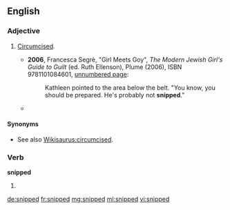 ==English==

===Adjective===
{{en-adj|-}}

# {{informal}} [[circumcised|Circumcised]].
#* '''2006''', Francesca Segrè, "Girl Meets Goy", ''The Modern Jewish Girl's Guide to Guilt'' (ed. Ruth Ellenson), Plume (2006), ISBN 9781101084601, [http://books.google.com/books?id=jUV1eFGVs0gC&pg=PT161 unnumbered page]:
#*: Kathleen pointed to the area below the belt. "You know, you should be prepared. He's probably not '''snipped'''."
#* {{seemoreCites}}

====Synonyms====
*See also [[Wikisaurus:circumcised]].

===Verb===
'''snipped'''

# {{en-past of|snip}}

[[de:snipped]]
[[fr:snipped]]
[[mg:snipped]]
[[ml:snipped]]
[[vi:snipped]]